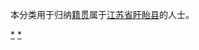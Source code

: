 {{Catnav|頁面分類|各種主題的頁面分類|依中国各省来作的分类|各地中国人|江苏人|南通人|淮安人}}
{{Catnav|頁面分類|人物|各國人物|中国人|各地中国人|江苏人|南通人|淮安人}}

本分类用于归纳[[籍贯|籍贯]]属于[[江苏省|江苏省]][[盱眙县|盱眙县]]的人士。

[[Category:淮安人|*]]
[[Category:盱眙县|*]]